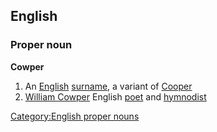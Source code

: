 ==English==
[[Category:English proper nouns]]
===Proper noun===
'''Cowper'''
#An [[English]] [[surname]], a variant of [[Cooper]]
#[[w:William Cowper|William Cowper]] English [[poet]] and [[hymnodist]]